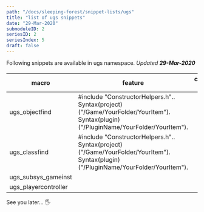 ```yaml
---
path: "/docs/sleeping-forest/snippet-lists/ugs"
title: "list of ugs snippets"
date: "29-Mar-2020"
submoduleID: 2
seriesID: 2
seriesIndex: 5
draft: false
---
```


Following snippets are available in ugs namespace. *Updated **29-Mar-2020***


#### 

| macro           | feature                      | context key?           |
| --------------- | ---------------------------- | ---------------------- |
| ugs_objectfind | #include "ConstructorHelpers.h".. Syntax(project) ("/Game/YourFolder/YourItem"). Syntax(plugin) ("/PluginName/YourFolder/YourItem").  |  |
| ugs_classfind | #include "ConstructorHelpers.h".. Syntax(project) ("/Game/YourFolder/YourItem"). Syntax(plugin) ("/PluginName/YourFolder/YourItem").  |  |
| ugs_subsys_gameinst |  |  |
| ugs_playercontroller |  |  |

See you later... 🖐